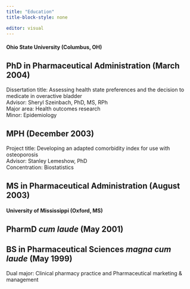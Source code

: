 ```yaml
---
title: "Education"
title-block-style: none

editor: visual
---
```


#### Ohio State University (Columbus, OH)

::: {.callout-note icon="false"}
## PhD in Pharmaceutical Administration (March 2004)

Dissertation title: Assessing health state preferences and the decision to medicate in overactive bladder<br>Advisor: Sheryl Szeinbach, PhD, MS, RPh<br>Major area: Health outcomes research<br>Minor: Epidemiology
:::

::: {.callout-note icon="false"}
## MPH (December 2003)

Project title: Developing an adapted comorbidity index for use with osteoporosis <br>Advisor: Stanley Lemeshow, PhD <br>Concentration: Biostatistics
:::

::: {.callout-note icon="false"}
## MS in Pharmaceutical Administration (August 2003)
:::

#### University of Mississippi (Oxford, MS)

::: {.callout-note icon="false"}
## PharmD *cum laude* (May 2001)
:::

::: {.callout-note icon="false"}
## BS in Pharmaceutical Sciences *magna cum laude* (May 1999)

Dual major: Clinical pharmacy practice and Pharmaceutical marketing & management
:::
